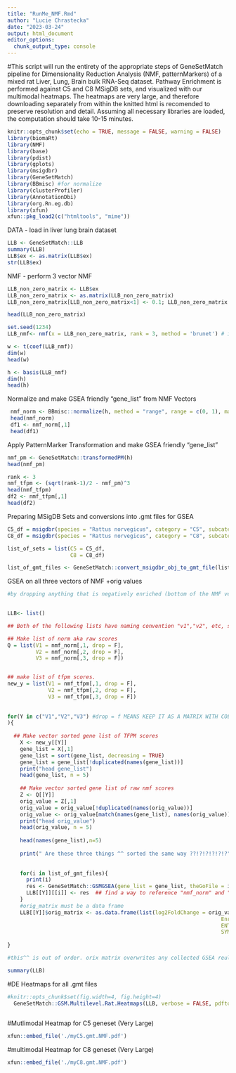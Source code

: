 ```yaml
---
title: "RunMe_NMF.Rmd"
author: "Lucie Chrastecka"
date: "2023-03-24"
output: html_document
editor_options: 
  chunk_output_type: console
---
```


#This script will run the entirety of the appropriate steps of GeneSetMatch pipeline for Dimensionality Reduction Analysis (NMF, patternMarkers) of a mixed rat Liver, Lung, Brain bulk RNA-Seq dataset. Pathway Enrichment is performed against C5 and C8  MSigDB sets, and visualized with our multimodal heatmaps. 
The heatmaps are very large, and therefore downloading separately from within the knitted html is recomended to preserve resolution and detail.
Assuming all necessary libraries are loaded, the computation should take 10-15 minutes.

```r
knitr::opts_chunk$set(echo = TRUE, message = FALSE, warning = FALSE)
library(biomaRt)
library(NMF)
library(base)
library(pdist)
library(gplots)
library(msigdbr)
library(GeneSetMatch)
library(BBmisc) #for normalize
library(clusterProfiler)
library(AnnotationDbi)
library(org.Rn.eg.db)
library(xfun)
xfun::pkg_load2(c("htmltools", "mime"))
```

DATA - load in liver lung brain dataset
```r
LLB <- GeneSetMatch::LLB
summary(LLB)
LLB$ex <- as.matrix(LLB$ex)
str(LLB$ex)
```


NMF - perform 3 vector NMF 
```r
LLB_non_zero_matrix <- LLB$ex
LLB_non_zero_matrix <- as.matrix(LLB_non_zero_matrix)
LLB_non_zero_matrix[LLB_non_zero_matrix<1] <- 0.1; LLB_non_zero_matrix

head(LLB_non_zero_matrix)

set.seed(1234)
LLB_nmf<- nmf(x = LLB_non_zero_matrix, rank = 3, method = 'brunet') # if not transposed, runs immediately, then just take non-transposed h matrix

w <- t(coef(LLB_nmf))
dim(w)
head(w)

h <- basis(LLB_nmf)
dim(h)
head(h)

```

Normalize and make GSEA friendly "gene_list" from NMF Vectors
```r
 
 nmf_norm <- BBmisc::normalize(h, method = "range", range = c(0, 1), margin = 1L, on.constant = "quiet")
 head(nmf_norm)
 df1 <- nmf_norm[,1]
 head(df1)

```

Apply PatternMarker Transformation and make GSEA friendly "gene_list"
```r
nmf_pm <- GeneSetMatch::transformedPM(h)
head(nmf_pm)

rank <- 3
nmf_tfpm <- (sqrt(rank-1)/2 - nmf_pm)^3
head(nmf_tfpm)
df2 <- nmf_tfpm[,1]
head(df2)
```

Preparing MSigDB Sets and conversions into .gmt files for GSEA
```r
C5_df = msigdbr(species = "Rattus norvegicus", category = "C5", subcategory = "BP")
C8_df = msigdbr(species = "Rattus norvegicus", category = "C8", subcategory = "") #update on all

list_of_sets = list(C5 = C5_df,
                    C8 = C8_df)

list_of_gmt_files <- GeneSetMatch::convert_msigdbr_obj_to_gmt_file(list_of_sets)
```

GSEA on all three vectors of NMF +orig values 
```r

#by dropping anything that is negatively enriched (bottom of the NMF vector) we do not consider as a hit. Therefore, we allow GESA  to focus only on the genes on the top of the NMF pile. 
 

LLB<- list()

## Both of the following lists have naming convention "v1","v2", etc, so you can index them in a single for loop by assigning the loop variable as the character string.

## Make list of norm aka raw scores
Q = list(V1 = nmf_norm[,1, drop = F],
         V2 = nmf_norm[,2, drop = F],
         V3 = nmf_norm[,3, drop = F])


## make list of tfpm scores.
new_y = list(V1 = nmf_tfpm[,1, drop = F],
             V2 = nmf_tfpm[,2, drop = F],
             V3 = nmf_tfpm[,3, drop = F])
    
    
for(Y in c("V1","V2","V3") #drop = f MEANS KEEP IT AS A MATRIX WITH COLLUMNS AND
){
  
  ## Make vector sorted gene list of TFPM scores
    X <- new_y[[Y]]
    gene_list = X[,1]
    gene_list = sort(gene_list, decreasing = TRUE)
    gene_list = gene_list[!duplicated(names(gene_list))]
    print("head gene_list")
    head(gene_list, n = 5)
    
    ## Make vector sorted gene list of raw nmf scores
    Z <- Q[[Y]]
    orig_value = Z[,1]
    orig_value = orig_value[!duplicated(names(orig_value))]
    orig_value <- orig_value[match(names(gene_list), names(orig_value))] #SORTED BASED ON GENE_LIST TO MAINTAIN ORDER
    print("head orig_value")
    head(orig_value, n = 5)
    
    head(names(gene_list),n=5)
    
    print(" Are these three things ^^ sorted the same way ??!?!?!?!?!?")
    
    
    for(i in list_of_gmt_files){
      print(i)
      res <- GeneSetMatch::GSMGSEA(gene_list = gene_list, theGoFile = i, pval = 0.1, onlypos = TRUE) #drop to 0.1, onlypos is true because NMF
      LLB[[Y]][[i]] <- res  ## find a way to reference "nmf_norm" and "nmf_norm_org"
    }
    #orig_matrix must be a data frame
    LLB[[Y]]$orig_matrix <- as.data.frame(list(log2FoldChange = orig_value,
                                                                    EnrichmentScore = gene_list,
                                                                    ENTREZID = names(gene_list),
                                                                    SYMBOL = GeneSetMatch::RatENT2RatSYM(names(gene_list)))) #rat conversion function returns some NA's 
    
}

#this^^ is out of order. orix matrix overwrites any collected GSEA reults and then a random data frame gets constructed from irrelevant garbage

summary(LLB)
```


#DE Heatmaps for all .gmt files
```r
#knitr::opts_chunk$set(fig.width=4, fig.height=4) 
  GeneSetMatch::GSM.Multilevel.Rat.Heatmaps(LLB, verbose = FALSE, pdftofile = TRUE, filePrefix = "NMF")
  
```

#Mutlimodal Heatmap for C5 geneset (Very Large)
```r
xfun::embed_file('./myC5.gmt.NMF.pdf')
```

#multimodal Heatmap for C8 geneset (Very Large)
```r
xfun::embed_file('./myC8.gmt.NMF.pdf')
```
